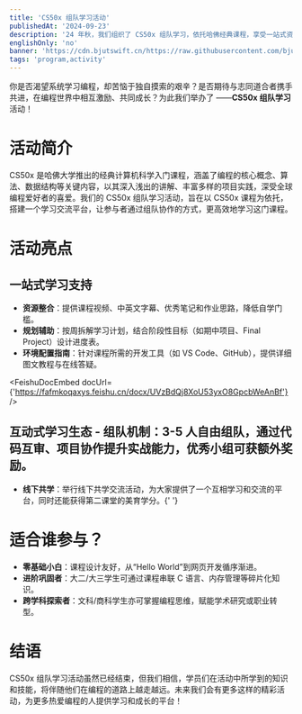 ```yaml
---
title: 'CS50x 组队学习活动'
publishedAt: '2024-09-23'
description: '24 年秋，我们组织了 CS50x 组队学习，依托哈佛经典课程，享受一站式资源，围绕该课程组织学习小组，提供资源整合与进度规划，面相零基础至进阶的计算机领域学习者参与。'
englishOnly: 'no'
banner: 'https://cdn.bjutswift.cn/https://raw.githubusercontent.com/bjut-swift/swift-image-hosting/main/swift-nest/blog/2024-cs50x/cs50x%20banner.jpg'
tags: 'program,activity'
---
```


你是否渴望系统学习编程，却苦恼于独自摸索的艰辛？是否期待与志同道合者携手共进，在编程世界中相互激励、共同成长？为此我们举办了 ——**CS50x 组队学习**活动！

# 活动简介

CS50x 是哈佛大学推出的经典计算机科学入门课程，涵盖了编程的核心概念、算法、数据结构等关键内容，以其深入浅出的讲解、丰富多样的项目实践，深受全球编程爱好者的喜爱。我们的 CS50x 组队学习活动，旨在以 CS50x 课程为依托，搭建一个学习交流平台，让参与者通过组队协作的方式，更高效地学习这门课程。

# 活动亮点

## 一站式学习支持

- **资源整合**：提供课程视频、中英文字幕、优秀笔记和作业思路，降低自学门槛。
- **规划辅助**：按周拆解学习计划，结合阶段性目标（如期中项目、Final Project）设计进度表。
- **环境配置指南**：针对课程所需的开发工具（如 VS Code、GitHub），提供详细图文教程与在线答疑。

<FeishuDocEmbed
  docUrl={'https://fafmkoqaxys.feishu.cn/docx/UVzBdQj8XoU53yxO8GpcbWeAnBf'}
/>

## 互动式学习生态 - **组队机制**：3-5 人自由组队，通过代码互审、项目协作提升实战能力，优秀小组可获额外奖励。

- **线下共学**：举行线下共学交流活动，为大家提供了一个互相学习和交流的平台，同时还能获得第二课堂的美育学分。{' '}

# 适合谁参与？

- **零基础小白**：课程设计友好，从“Hello World”到网页开发循序渐进。
- **进阶巩固者**：大二/大三学生可通过课程串联 C 语言、内存管理等碎片化知识。
- **跨学科探索者**：文科/商科学生亦可掌握编程思维，赋能学术研究或职业转型。

# 结语

CS50x 组队学习活动虽然已经结束，但我们相信，学员们在活动中所学到的知识和技能，将伴随他们在编程的道路上越走越远。未来我们会有更多这样的精彩活动，为更多热爱编程的人提供学习和成长的平台！
